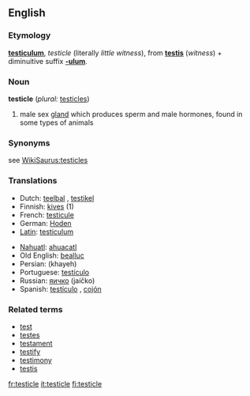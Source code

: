 ==English==
===Etymology===
{{L.}} '''[[testiculum]]''', ''testicle'' (literally ''little witness''), from '''[[testis]]''' (''witness'') + diminuitive suffix '''[[-ulum]]'''.

===Noun===
'''testicle''' (''plural:'' [[testicles]])

# male sex [[gland]] which produces sperm and male hormones, found in some types of animals

===Synonyms===
see [[WikiSaurus:testicles]]

===Translations===
{{top}}
*Dutch: [[teelbal]] {{m}}, [[testikel]] {{n}}
*Finnish: [[kives]] (1)
*French: [[testicule]] {{m}}
*German: [[Hoden]] {{m}}
*[[Latin]]: [[testiculum]] {{n}}
{{mid}}
*[[Nahuatl]]: [[ahuacatl]]
*Old English: [[beallucas|bealluc]]
*Persian: {{FAchar|[[خایه]]}} (khayeh)
*Portuguese: [[testículo]] {{m}}
*Russian: [[яичко]] (jaíčko) {{n}}
*Spanish: [[testículo]] {{m}}, [[cojón]] {{m}}
{{bottom}}

===Related terms===
*[[test]]
*[[testes]]
*[[testament]]
*[[testify]]
*[[testimony]]
*[[testis]]

[[fr:testicle]]
[[it:testicle]]
[[fi:testicle]]